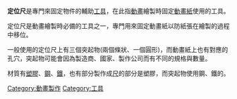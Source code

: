 '''定位尺'''是專門來固定物件的輔助[[工具|工具]]，在此指[[動畫|動畫]]繪製時固定[[動畫紙|動畫紙]]使用的工具。


定位尺是動畫繪製時必備的工具之一，專門用來固定動畫紙以防紙張在繪製的過程中移位。

一般使用的定位尺上有三個突起物(兩個條狀、一個圓形)，而動畫紙上也有對應的孔穴，突起物可能會因為製造商、國家、製作公司而有不同的規格與數量。

材質有[[塑膠|塑膠]]、[[鋼|鋼]]、[[鐵|鐵]]，也有部分製作成[[尺|尺]]的部分是塑膠，而突起物使用鋼、鐵的。
{{Standard-stub}}
[[Category:動畫製作|Category:動畫製作]]
[[Category:工具|Category:工具]]